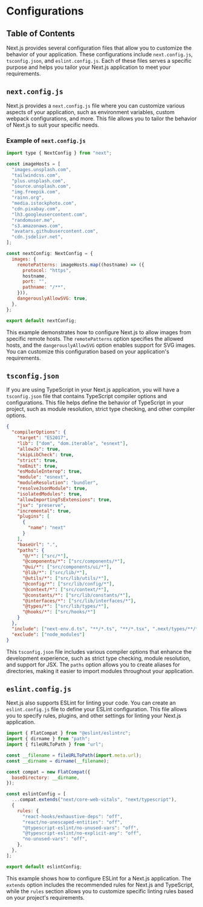 
# Configurations

## Table of Contents

Next.js provides several configuration files that allow you to customize the behavior of your application. These configurations include `next.config.js`, `tsconfig.json`, and `eslint.config.js`. Each of these files serves a specific purpose and helps you tailor your Next.js application to meet your requirements.

## `next.config.js`

Next.js provides a `next.config.js` file where you can customize various aspects of your application, such as environment variables, custom webpack configurations, and more. This file allows you to tailor the behavior of Next.js to suit your specific needs.

### Example of `next.config.js`

```javascript
import type { NextConfig } from "next";

const imageHosts = [
  "images.unsplash.com",
  "tailwindcss.com",
  "plus.unsplash.com",
  "source.unsplash.com",
  "img.freepik.com",
  "rainn.org",
  "media.istockphoto.com",
  "cdn.pixabay.com",
  "lh3.googleusercontent.com",
  "randomuser.me",
  "s3.amazonaws.com",
  "avatars.githubusercontent.com",
  "cdn.jsdelivr.net",
];

const nextConfig: NextConfig = {
  images: {
    remotePatterns: imageHosts.map((hostname) => ({
      protocol: "https",
      hostname,
      port: "",
      pathname: "/**",
    })),
    dangerouslyAllowSVG: true,
  },
};

export default nextConfig;
```

This example demonstrates how to configure Next.js to allow images from specific remote hosts. The `remotePatterns` option specifies the allowed hosts, and the `dangerouslyAllowSVG` option enables support for SVG images. You can customize this configuration based on your application's requirements.

<BackToTop />

## `tsconfig.json`

If you are using TypeScript in your Next.js application, you will have a `tsconfig.json` file that contains TypeScript compiler options and configurations. This file helps define the behavior of TypeScript in your project, such as module resolution, strict type checking, and other compiler options.

```json
{
  "compilerOptions": {
    "target": "ES2017",
    "lib": ["dom", "dom.iterable", "esnext"],
    "allowJs": true,
    "skipLibCheck": true,
    "strict": true,
    "noEmit": true,
    "esModuleInterop": true,
    "module": "esnext",
    "moduleResolution": "bundler",
    "resolveJsonModule": true,
    "isolatedModules": true,
    "allowImportingTsExtensions": true,
    "jsx": "preserve",
    "incremental": true,
    "plugins": [
      {
        "name": "next"
      }
    ],
    "baseUrl": ".",
    "paths": {
      "@/*": ["src/*"],
      "@components/*": ["src/components/*"],
      "@ui/*": ["src/components/ui/*"],
      "@lib/*": ["src/lib/*"],
      "@utils/*": ["src/lib/utils/*"],
      "@config/*": ["src/lib/config/*"],
      "@context/*": ["src/context/*"],
      "@constants/*": ["src/lib/constants/*"],
      "@interfaces/*": ["src/lib/interfaces/*"],
      "@types/*": ["src/lib/types/*"],
      "@hooks/*": ["src/hooks/*"]
    }
  },
  "include": ["next-env.d.ts", "**/*.ts", "**/*.tsx", ".next/types/**/*.ts"],
  "exclude": ["node_modules"]
}
```

This `tsconfig.json` file includes various compiler options that enhance the development experience, such as strict type checking, module resolution, and support for JSX. The `paths` option allows you to create aliases for directories, making it easier to import modules throughout your application.

<BackToTop />

## `eslint.config.js`

Next.js also supports ESLint for linting your code. You can create an `eslint.config.js` file to define your ESLint configuration. This file allows you to specify rules, plugins, and other settings for linting your Next.js application.

```javascript
import { FlatCompat } from "@eslint/eslintrc";
import { dirname } from "path";
import { fileURLToPath } from "url";

const __filename = fileURLToPath(import.meta.url);
const __dirname = dirname(__filename);

const compat = new FlatCompat({
  baseDirectory: __dirname,
});

const eslintConfig = [
  ...compat.extends("next/core-web-vitals", "next/typescript"),
  {
    rules: {
      "react-hooks/exhaustive-deps": "off",
      "react/no-unescaped-entities": "off",
      "@typescript-eslint/no-unused-vars": "off",
      "@typescript-eslint/no-explicit-any": "off",
      "no-unused-vars": "off",
    },
  },
];

export default eslintConfig;
```

This example shows how to configure ESLint for a Next.js application. The `extends` option includes the recommended rules for Next.js and TypeScript, while the `rules` section allows you to customize specific linting rules based on your project's requirements.

<BackToTop />
